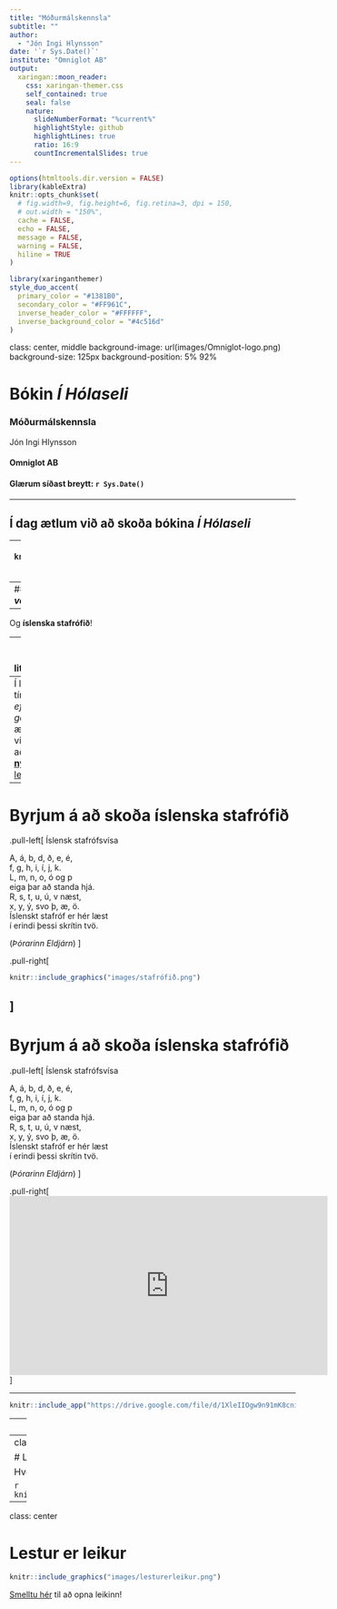 ```yaml
---
title: "Móðurmálskennsla"
subtitle: ""  
author: 
  - "Jón Ingi Hlynsson"
date: '`r Sys.Date()`'
institute: "Omniglot AB"
output:
  xaringan::moon_reader:
    css: xaringan-themer.css
    self_contained: true
    seal: false
    nature:
      slideNumberFormat: "%current%"
      highlightStyle: github
      highlightLines: true
      ratio: 16:9
      countIncrementalSlides: true
---
```



```r
options(htmltools.dir.version = FALSE)
library(kableExtra)
knitr::opts_chunk$set(
  # fig.width=9, fig.height=6, fig.retina=3, dpi = 150,
  # out.width = "150%",
  cache = FALSE,
  echo = FALSE,
  message = FALSE, 
  warning = FALSE,
  hiline = TRUE
)
```

```r
library(xaringanthemer)
style_duo_accent(
  primary_color = "#1381B0",
  secondary_color = "#FF961C",
  inverse_header_color = "#FFFFFF",
  inverse_background_color = "#4c516d"
)
```

class: center, middle
background-image: url(images/Omniglot-logo.png)
background-size: 125px
background-position: 5% 92%


# Bókin *Í Hólaseli*

### Móðurmálskennsla

Jón Ingi Hlynsson



#### Omniglot AB 

#### Glærum síðast breytt: `r Sys.Date()`

---


## Í dag ætlum við að skoða bókina *Í Hólaseli*  

--
```r
knitr::include_graphics("images/Listin að lesa og skrifa/Í hólaseli/forsíða.png")
```

--
### Við ætlum líka að skoða *nýja **verkefnabók***

--
Og **íslenska stafrófið**!  

--
Og skoða **litaþraut**!  

--
Í lok tímans, *ef tími gefst*, ætlum við svo að skoða [**nýjan** leik](https://vefir.mms.is/lestur_er_leikur/)

---

# Byrjum á að skoða íslenska stafrófið

.pull-left[
Íslensk stafrófsvísa

A, á, b, d, ð, e, é,  
f, g, h, i, í, j, k.  
L, m, n, o, ó og p  
eiga þar að standa hjá.  
R, s, t, u, ú, v næst,  
x, y, ý, svo þ, æ, ö.  
Íslenskt stafróf er hér læst  
í erindi þessi skrítin tvö.  


(*Þórarinn Eldjárn*)
]

.pull-right[
```r
knitr::include_graphics("images/stafrófið.png")
```

]
---

# Byrjum á að skoða íslenska stafrófið

.pull-left[
Íslensk stafrófsvísa

A, á, b, d, ð, e, é,  
f, g, h, i, í, j, k.  
L, m, n, o, ó og p  
eiga þar að standa hjá.  
R, s, t, u, ú, v næst,  
x, y, ý, svo þ, æ, ö.  
Íslenskt stafróf er hér læst  
í erindi þessi skrítin tvö.  


(*Þórarinn Eldjárn*)
]

.pull-right[
<iframe width="560" height="315" src="https://www.youtube.com/embed/lYiqc0cqrnM?start=10" title="YouTube video player" frameborder="0" allow="accelerometer; autoplay; clipboard-write; encrypted-media; gyroscope; picture-in-picture" allowfullscreen></iframe>
]


---


```r
knitr::include_app("https://drive.google.com/file/d/1XleIIOgw9n91mK8cni4Yiqca6taCuD-L/preview", height = 600)
```



---
class: center, middle


# Skoðum nú verkefnabókina!

---
class: center, middle


# Litaþraut

Hvernig eru X-in á litin?  
En orðin?

```r
knitr::include_graphics("images/stroophrif.png")
```


---
class: center


# Lestur er leikur

```r
knitr::include_graphics("images/lesturerleikur.png")
```

[Smelltu hér](https://vefir.mms.is/lestur_er_leikur/) til að opna leikinn!
